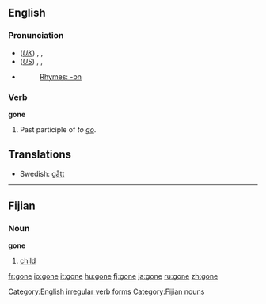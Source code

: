 ==English==

{{rank|along|four|wish|328|gone|times|girl|during}}

===Pronunciation===
*(''[[Received Pronunciation|UK]]'') {{AHD|gŏn}}, {{IPA|/gɒn/}}, {{SAMPA|/gQn/}}
*(''[[General American|US]]'') {{AHD|gŏn}}, {{IPA|/gɑn/}}, {{SAMPA|/gAn/}}
*{{audio|en-us-gone.ogg|Audio (US)}}
*:[[Rhymes:English:-ɒn|Rhymes: -ɒn]]


===Verb===
'''gone'''
#Past participle of ''to [[go]]''.

==Translations==
*Swedish: [[gått]]

[[Category:English irregular verb forms]]

----

==Fijian==
===Noun===
'''gone'''

# [[child]]

[[Category:Fijian nouns]]

[[fr:gone]]
[[io:gone]]
[[it:gone]]
[[hu:gone]]
[[fj:gone]]
[[ja:gone]]
[[ru:gone]]
[[zh:gone]]
